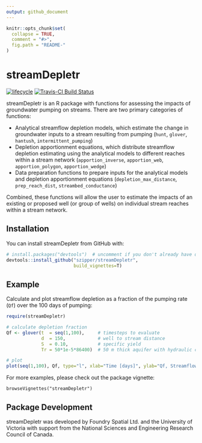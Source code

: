 ```yaml
---
output: github_document
---
```


<!-- README.md is generated from README.Rmd. Please edit that file -->

```r
knitr::opts_chunk$set(
  collapse = TRUE,
  comment = "#>",
  fig.path = "README-"
)
```

# streamDepletr
[![lifecycle](https://img.shields.io/badge/lifecycle-experimental-orange.svg)](https://www.tidyverse.org/lifecycle/#experimental) [![Travis-CI Build Status](https://travis-ci.org/samzipper/streamDepletr.svg?branch=master)](https://travis-ci.org/samzipper/streamDepletr)

streamDepletr is an R package with functions for assessing the impacts of groundwater pumping on streams. There are two primary categories of functions:

- Analytical streamflow depletion models, which estimate the change in groundwater inputs to a stream resulting from pumping (`hunt`, `glover`, `hantush`, `intermittent_pumping`)
- Depletion apportionment equations, which distribute streamflow depletion estimating using the analytical models to different reaches within a stream network (`apportion_inverse`, `apportion_web`, `apportion_polygon`, `apportion_wedge`)
- Data preparation functions to prepare inputs for the analytical models and depletion apportionment equations (`depletion_max_distance`, `prep_reach_dist`, `streambed_conductance`)

Combined, these functions will allow the user to estimate the impacts of an existing or proposed well (or group of wells) on individual stream reaches within a stream network.

## Installation

You can install streamDepletr from GitHub with:

```r
# install.packages("devtools")  # uncomment if you don't already have devtools
devtools::install_github("szipper/streamDepletr",
                         build_vignettes=T)
```

## Example

Calculate and plot streamflow depletion as a fraction of the pumping rate (`Qf`) over the 100 days of pumping:

```r
require(streamDepletr)

# calculate depletion fraction
Qf <- glover(t  = seq(1,100),     # timesteps to evaluate
             d  = 150,            # well to stream distance
             S  = 0.10,           # specific yield
             Tr = 50*1e-5*86400)  # 50 m thick aquifer with hydraulic conductivity of 1e-5 m/s

# plot
plot(seq(1,100), Qf, type="l", xlab="Time [days]", ylab="Qf, Streamflow Depletion Fraction")
```

For more examples, please check out the package vignette:

`browseVignettes("streamDepletr")`

## Package Development
streamDepletr was developed by Foundry Spatial Ltd. and the University of Victoria with support from the National Sciences and Engineering Research Council of Canada.